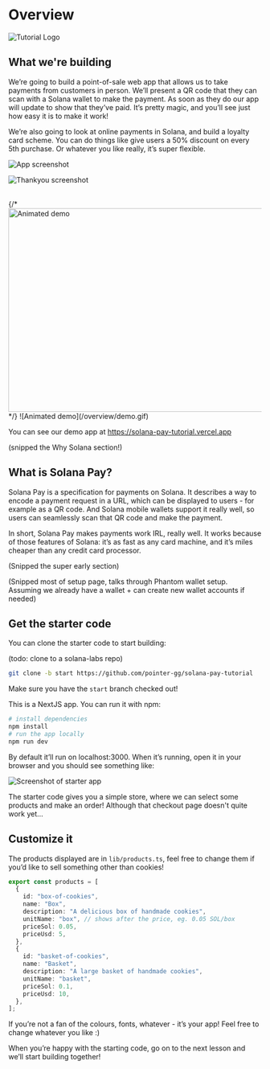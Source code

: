 
# Overview

![Tutorial Logo](/tutorial-logo.png)

## What we're building

We’re going to build a point-of-sale web app that allows us to take payments from customers in person. We’ll present a QR code that they can scan with a Solana wallet to make the payment. As soon as they do our app will update to show that they’ve paid. It’s pretty magic, and you’ll see just how easy it is to make it work!

We’re also going to look at online payments in Solana, and build a loyalty card scheme. You can do things like give users a 50% discount on every 5th purchase. Or whatever you like really, it’s super flexible.

![App screenshot](/overview/app-complete.png)

![Thankyou screenshot](/overview/thankyou-screen.png)

<br />
{/* <Image src="/overview/demo.gif" alt="Animated demo" width="605" height="405" /> */}
![Animated demo](/overview/demo.gif)

You can see our demo app at https://solana-pay-tutorial.vercel.app

(snipped the Why Solana section!)

## What is Solana Pay?

Solana Pay is a specification for payments on Solana. It describes a way to encode a payment request in a URL, which can be displayed to users - for example as a QR code. And Solana mobile wallets support it really well, so users can seamlessly scan that QR code and make the payment.

In short, Solana Pay makes payments work IRL, really well. It works because of those features of Solana: it’s as fast as any card machine, and it’s miles cheaper than any credit card processor.

(Snipped the super early section)

(Snipped most of setup page, talks through Phantom wallet setup. Assuming we already have a wallet + can create new wallet accounts if needed)

## Get the starter code

You can clone the starter code to start building:

(todo: clone to a solana-labs repo)

```sh copy
git clone -b start https://github.com/pointer-gg/solana-pay-tutorial
```

Make sure you have the `start` branch checked out!

This is a NextJS app. You can run it with npm:

```sh copy
# install dependencies
npm install
# run the app locally
npm run dev
```

By default it’ll run on localhost:3000. When it’s running, open it in your browser and you should see something like:

![Screenshot of starter app](/overview/start.png)

The starter code gives you a simple store, where we can select some products and make an order! Although that checkout page doesn't quite work yet...

## Customize it

The products displayed are in `lib/products.ts`, feel free to change them if you’d like to sell something other than cookies!

```ts filename="lib/products.ts" copy
export const products = [
  {
    id: "box-of-cookies",
    name: "Box",
    description: "A delicious box of handmade cookies",
    unitName: "box", // shows after the price, eg. 0.05 SOL/box
    priceSol: 0.05,
    priceUsd: 5,
  },
  {
    id: "basket-of-cookies",
    name: "Basket",
    description: "A large basket of handmade cookies",
    unitName: "basket",
    priceSol: 0.1,
    priceUsd: 10,
  },
];
```

If you’re not a fan of the colours, fonts, whatever - it’s your app! Feel free to change whatever you like :)

When you’re happy with the starting code, go on to the next lesson and we’ll start building together!
